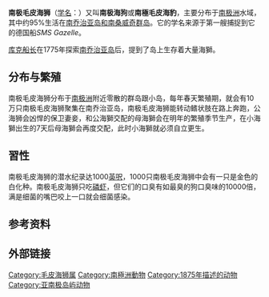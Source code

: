 {{Speciesbox
| name = 南极毛皮海狮
| status = LC
| status_system = iucn3.1
| status_ref = <ref name=iucn>{{IUCN2008 | assessors = Aurioles, D. & Trillmich, F.| year = 2008 | title = Arctocephalus gazella| id = 2058| downloaded = 29 January 2009}}</ref>
| image = Fur seals at south georgia.jpg
| image_width = 250px
| genus = Arctocephalus
| species = gazella
| authority = [[威廉·彼得斯|Peters]], 1875
}}
'''南极毛皮海狮'''（[[学名|学名]]：''{{lang|la|Arctocephalus gazella}}''）又叫'''南极海狗'''或'''南極毛皮海豹'''，主要分布于[[南极洲|南极洲]]水域，其中约95%生活在[[南乔治亚岛和南桑威奇群岛|南乔治亚岛和南桑威奇群岛]]。它的学名来源于第一艘捕捉到它的德国船''SMS Gazelle''。

[[库克船长|库克船长]]在1775年探索[[南乔治亚岛|南乔治亚岛]]后，提到了岛上生存着大量海獅。

==分布与繁殖==
南极毛皮海狮分布于[[南极洲|南极洲]]附近零散的群岛跟小岛，每年春天繁殖期，就会有10万只南极毛皮海狮聚集在南乔治亚岛，南极毛皮海狮能转动鳍状肢在路上奔跑，公海狮会凶悍的保卫妻妾，和公海獅交配的母海獅会在明年的繁殖季节生产，在小海獅出生的7天后母海獅会再度交配，此时小海獅就必须自立更生。

==習性==
南极毛皮海狮的潜水纪录达1000[[英呎|英呎]]，1000只南极毛皮海狮中会有一只是金色的白化种。南极毛皮海狮只吃[[磷虾|磷虾]]，但它们的口臭有如最臭的狗口臭味的10000倍，满是细菌的嘴巴咬上一口就会细菌感染。

==参考资料==
{{reflist}}

==外部链接==
{{wikispecies|Arctocephalus gazella}}
{{Taxonbar|from=Q571449}}

[[Category:毛皮海狮属|Category:毛皮海狮属]]
[[Category:南極洲動物|Category:南極洲動物]]
[[Category:1875年描述的动物|Category:1875年描述的动物]]
[[Category:亚南极岛屿动物|Category:亚南极岛屿动物]]

{{mammal-stub}}